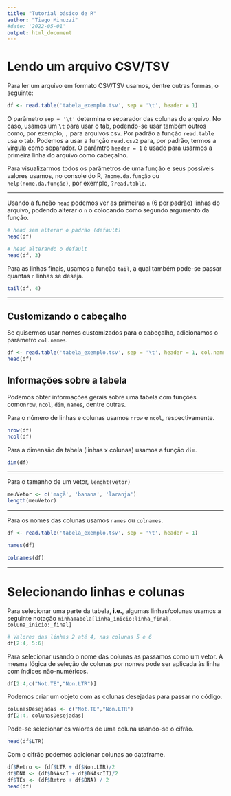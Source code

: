 ```yaml
---
title: "Tutorial básico de R"
author: "Tiago Minuzzi"
#date: '2022-05-01'
output: html_document
---
```


# Lendo um arquivo CSV/TSV

Para ler um arquivo em formato CSV/TSV usamos, dentre outras formas, o seguinte:

```r
df <- read.table('tabela_exemplo.tsv', sep = '\t', header = 1)
```

  O parâmetro `sep = '\t'` determina o separador das colunas do arquivo. No caso, usamos um `\t` para usar o tab, podendo-se usar também outros como, por exemplo, `,` para arquivos csv. Por padrão a função `read.table` usa o tab. Podemos a usar a função `read.csv2` para, por padrão, termos a vírgula como separador. O parâmtro `header = 1` é usado para usarmos a primeira linha do arquivo como cabeçalho.

Para visualizarmos todos os parâmetros de uma função e seus possíveis valores usamos, no console do R, `?nome.da.função` ou `help(nome.da.função)`, por exemplo, `?read.table`.

---

Usando a função `head` podemos ver as primeiras `n` (6 por padrão) linhas do arquivo, podendo alterar o `n` o colocando como segundo argumento da função.

```r
# head sem alterar o padrão (default)
head(df)

# head alterando o default
head(df, 3)
```

Para as linhas finais, usamos a função `tail`, a qual também pode-se passar quantas `n` linhas se deseja.

```r
tail(df, 4)
```

---

## Customizando o cabeçalho

Se quisermos usar nomes customizados para o cabeçalho, adicionamos o parâmetro `col.names`.

```r
df <- read.table('tabela_exemplo.tsv', sep = '\t', header = 1, col.names = c("Identificador", "Classe 2 - sc 1", "Classe 2 - sc 2", "Classe 1 - LTR", "Não TE","Classe 1 - não-LTR", "candidato"))
head(df)
```

## Informações sobre a tabela

Podemos obter informações gerais sobre uma tabela com funções como`nrow`, `ncol`, `dim`, `names`, dentre outras.

Para o número de linhas e colunas usamos `nrow` e `ncol`, respectivamente.
```r
nrow(df)
ncol(df)
```

Para a dimensão da tabela (linhas x colunas) usamos a função `dim`.
```r
dim(df)
```

 ---

Para o tamanho de um vetor, `lenght(vetor)`
```r
meuVetor <- c('maçã', 'banana', 'laranja')
length(meuVetor)
```

---

Para os nomes das colunas usamos `names` ou `colnames`.
```r
df <- read.table('tabela_exemplo.tsv', sep = '\t', header = 1)
```
```r
names(df)

colnames(df)
```

---

# Selecionando linhas e colunas

Para selecionar uma parte da tabela, __i.e.__, algumas linhas/colunas usamos a seguinte notação `minhaTabela[linha_inicio:linha_final, coluna_inicio:_final]` 

```r
# Valores das linhas 2 até 4, nas colunas 5 e 6
df[2:4, 5:6]
```

Para selecionar usando o nome das colunas as passamos como um vetor. A mesma lógica de seleção de colunas por nomes pode ser aplicada às linha com índices não-numéricos.

```r
df[2:4,c("Not.TE","Non.LTR")]
```

Podemos criar um objeto com as colunas desejadas para passar no código.

```r
colunasDesejadas <- c("Not.TE","Non.LTR")
df[2:4, colunasDesejadas]
```

Pode-se selecionar os valores de uma coluna usando-se o cifrão.
```r
head(df$LTR)
```

Com o cifrão podemos adicionar colunas ao dataframe.

```r
df$Retro <- (df$LTR + df$Non.LTR)/2
df$DNA <- (df$DNAscI + df$DNAscII)/2
df$TEs <- (df$Retro + df$DNA) / 2
head(df)
```
